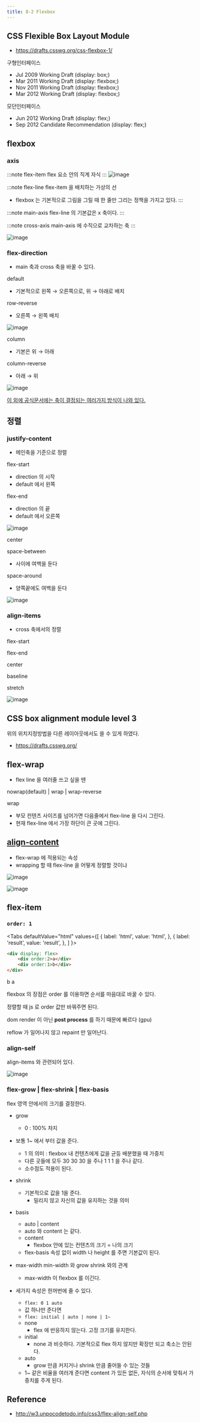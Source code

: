 ```yaml
---
title: 8-2 Flexbox
---
```


## CSS Flexible Box Layout Module
- https://drafts.csswg.org/css-flexbox-1/

구형인터페이스
- Jul 2009 Working Draft (display: box;)
- Mar 2011 Working Draft (display: flexbox;)
- Nov 2011 Working Draft (display: flexbox;)
- Mar 2012 Working Draft (display: flexbox;)

모던인터페이스
- Jun 2012 Working Draft (display: flex;)
- Sep 2012 Candidate Recommendation (display: flex;)

## flexbox

### axis
:::note flex-item
flex 요소 안의 직계 자식
:::
![image](https://user-images.githubusercontent.com/31977543/128011249-1f17cdf9-96ef-41d8-9fe4-3f7167370a77.png)

:::note flex-line
flex-item 을 배치하는 가상의 선
- flexbox 는 기본적으로 그림을 그릴 때 한 줄만 그리는 정책을 가지고 있다.
:::

:::note main-axis
flex-line 의 기본값은 x 축이다.
:::

:::note cross-axis
main-axis 에 수직으로 교차하는 축
:::

![image](https://user-images.githubusercontent.com/31977543/128012111-1d583b90-9454-44f6-afc4-b4662dec4ade.png)


### flex-direction
- main 축과 cross 축을 바꿀 수 있다.

default
- 기본적으로 왼쪽 → 오른쪽으로, 위 → 아래로 배치

row-reverse
- 오른쪽 → 왼쪽 배치

![image](https://user-images.githubusercontent.com/31977543/128013523-99c07cd9-394d-4c36-91cc-7cafb8acb76d.png)

column
- 기본은 위 → 아래

column-reverse
- 아래 → 위

![image](https://user-images.githubusercontent.com/31977543/128013944-193d57bc-f9af-4ec9-aeb0-64ba68b607af.png)


[이 외에 공식문서에는 축이 결정되는 여러가지 방식이 나와 있다.](https://drafts.csswg.org/css-flexbox-1/#axis-mapping)

## 정렬
### justify-content
- 메인축을 기준으로 정렬

flex-start
- direction 의 시작
- default 에서 왼쪽


flex-end
- direction 의 끝
- default 에서 오른쪽

![image](https://user-images.githubusercontent.com/31977543/128016416-37787770-6281-4997-9fe9-4d26131b70bd.png)


center

space-between
- 사이에 여백을 둔다

space-around
- 양쪽끝에도 여백을 둔다

![image](https://user-images.githubusercontent.com/31977543/128016679-60cf50b4-3053-4c1d-a5bd-48a76d214801.png)


### align-items
- cross 축에서의 정렬

flex-start

flex-end

center

baseline

stretch

![image](https://user-images.githubusercontent.com/31977543/128020742-816eed12-e425-4aae-b951-3712808fdb91.png)

## CSS box alignment module level 3
위의 위치지정방법을 다른 레이아웃에서도 쓸 수 있게 하였다.

- https://drafts.csswg.org/

## flex-wrap
- flex line 을 여러줄 쓰고 싶을 땐

nowrap(default) | wrap | wrap-reverse

wrap
- 부모 컨텐츠 사이즈를 넘어가면 다음줄에서 flex-line 을 다시 그린다.
- 현재 flex-line 에서 가장 하단이 큰 곳에 그린다.

## [align-content](https://drafts.csswg.org/css-flexbox-1/#align-content-property)
- flex-wrap 에 적용되는 속성
- wrapping 할 때 flex-line 을 어떻게 정렬할 것이냐

![image](https://user-images.githubusercontent.com/31977543/128023725-cf708480-a3ed-4d1b-bbbe-963b21af2229.png)

![image](https://user-images.githubusercontent.com/31977543/128025953-d61567eb-8b85-4928-8da6-c1f74765a94d.png)

## flex-item
### `order: 1`


<Tabs
  defaultValue="html"
  values={[
    { label: 'html', value: 'html', },
    { label: 'result', value: 'result', },
  ]
}>
<TabItem value="html">

```html
<div display: flex>
    <div order:2>a</div>
    <div order:1>b</div>
</div>
```

</TabItem>

<TabItem value="result">

b a

</TabItem>
</Tabs>

flexbox 의 장점은 order 를 이용하면 순서를 마음대로 바꿀 수 있다.

정렬할 때 js 로 order 값만 바꿔주면 된다.

dom render 이 아닌 **post process** 를 하기 때문에 빠르다 (gpu)

reflow 가 일어나지 않고 repaint 만 일어난다.

### align-self
align-items 와 관련되어 있다.

![image](https://user-images.githubusercontent.com/31977543/128025647-e8d5b208-ee82-4931-9372-477952431e73.png)

### flex-grow | flex-shrink | flex-basis
flex 영역 안에서의 크기를 결정한다.

- grow
    - 0 : 100% 차지

- 보통 1~ 에서 부터 값을 준다.
   - 1 의 의미 : flexbox 내 컨텐츠에게 값을 균등 배분했을 때 가중치
   - 다른 곳들에 모두 30 30 30 을 주나 1 1 1 을 주나 같다.
    - 소수점도 적용이 된다.

- shrink
    - 기본적으로 값을 1을 준다.
        - 밀리지 않고 자신의 값을 유지하는 것을 의미

- basis
  - auto | content
  - auto 와 content 는 같다.
  - content
    - flexbox 안에 있는 컨텐츠의 크기 = 나의 크기
  - flex-basis 속성 없이 width 나 height 를 주면 기본값이 된다.

- max-width min-width 와 grow shrink 와의 관계
    - max-width 이 flexbox 를  이긴다.

- 세가지 속성은 한꺼번에 줄 수 있다.
  - `flex: 0 1 auto`
  -  값 하나만 준다면
    - `flex: initial | auto | none | 1~`
     - none
        - flex 에 반응하지 않는다. 고정 크기를 유지한다.
     - initial
        - none 과 비슷하다. 기본적으로 flex 하지 않지만 확장만 되고 축소는 안된다.
     - auto
       -  grow 만큼 커지거나 shrink 만큼 줄어들 수 있는 것들
  - 1~ 같은 비율을 여러개 준다면 content 가 있든 없든, 자식의 순서에 맞춰서 가중치를 주게 된다.


Reference
---
- http://w3.unpocodetodo.info/css3/flex-align-self.php

